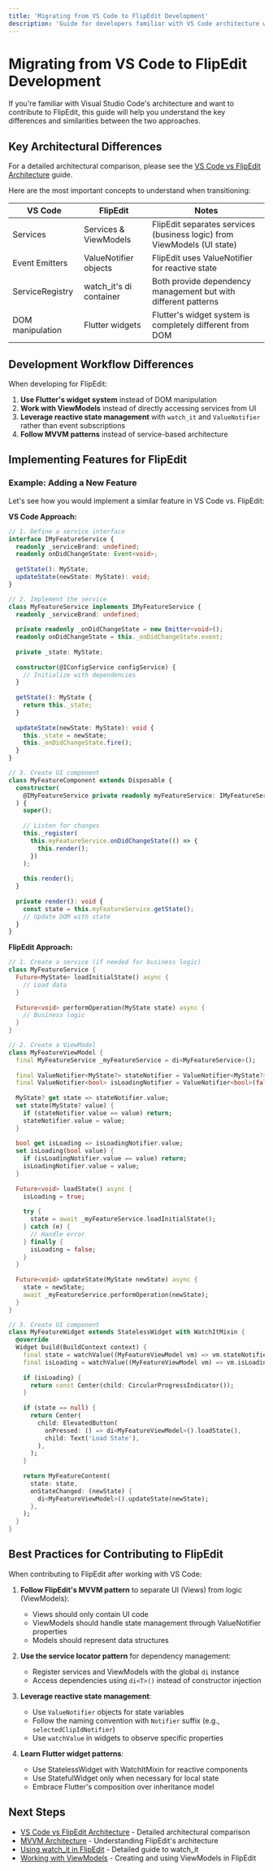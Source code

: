 ```yaml
---
title: 'Migrating from VS Code to FlipEdit Development'
description: 'Guide for developers familiar with VS Code architecture who want to work on FlipEdit'
---
```


# Migrating from VS Code to FlipEdit Development

If you're familiar with Visual Studio Code's architecture and want to contribute to FlipEdit, this guide will help you understand the key differences and similarities between the two approaches.

## Key Architectural Differences

For a detailed architectural comparison, please see the [VS Code vs FlipEdit Architecture](./vscode-comparison.mdx) guide.

Here are the most important concepts to understand when transitioning:

| VS Code | FlipEdit | Notes |
|---------|----------|-------|
| Services | Services & ViewModels | FlipEdit separates services (business logic) from ViewModels (UI state) |
| Event Emitters | ValueNotifier objects | FlipEdit uses ValueNotifier for reactive state |
| ServiceRegistry | watch_it's di container | Both provide dependency management but with different patterns |
| DOM manipulation | Flutter widgets | Flutter's widget system is completely different from DOM |

## Development Workflow Differences

When developing for FlipEdit:

1. **Use Flutter's widget system** instead of DOM manipulation
2. **Work with ViewModels** instead of directly accessing services from UI
3. **Leverage reactive state management** with `watch_it` and `ValueNotifier` rather than event subscriptions
4. **Follow MVVM patterns** instead of service-based architecture

## Implementing Features for FlipEdit

### Example: Adding a New Feature

Let's see how you would implement a similar feature in VS Code vs. FlipEdit:

**VS Code Approach:**
```typescript
// 1. Define a service interface
interface IMyFeatureService {
  readonly _serviceBrand: undefined;
  readonly onDidChangeState: Event<void>;
  
  getState(): MyState;
  updateState(newState: MyState): void;
}

// 2. Implement the service
class MyFeatureService implements IMyFeatureService {
  readonly _serviceBrand: undefined;
  
  private readonly _onDidChangeState = new Emitter<void>();
  readonly onDidChangeState = this._onDidChangeState.event;
  
  private _state: MyState;
  
  constructor(@IConfigService configService) {
    // Initialize with dependencies
  }
  
  getState(): MyState {
    return this._state;
  }
  
  updateState(newState: MyState): void {
    this._state = newState;
    this._onDidChangeState.fire();
  }
}

// 3. Create UI component
class MyFeatureComponent extends Disposable {
  constructor(
    @IMyFeatureService private readonly myFeatureService: IMyFeatureService
  ) {
    super();
    
    // Listen for changes
    this._register(
      this.myFeatureService.onDidChangeState(() => {
        this.render();
      })
    );
    
    this.render();
  }
  
  private render(): void {
    const state = this.myFeatureService.getState();
    // Update DOM with state
  }
}
```

**FlipEdit Approach:**
```dart
// 1. Create a service (if needed for business logic)
class MyFeatureService {
  Future<MyState> loadInitialState() async {
    // Load data
  }
  
  Future<void> performOperation(MyState state) async {
    // Business logic
  }
}

// 2. Create a ViewModel
class MyFeatureViewModel {
  final MyFeatureService _myFeatureService = di<MyFeatureService>();
  
  final ValueNotifier<MyState?> stateNotifier = ValueNotifier<MyState?>(null);
  final ValueNotifier<bool> isLoadingNotifier = ValueNotifier<bool>(false);
  
  MyState? get state => stateNotifier.value;
  set state(MyState? value) {
    if (stateNotifier.value == value) return;
    stateNotifier.value = value;
  }
  
  bool get isLoading => isLoadingNotifier.value;
  set isLoading(bool value) {
    if (isLoadingNotifier.value == value) return;
    isLoadingNotifier.value = value;
  }
  
  Future<void> loadState() async {
    isLoading = true;
    
    try {
      state = await _myFeatureService.loadInitialState();
    } catch (e) {
      // Handle error
    } finally {
      isLoading = false;
    }
  }
  
  Future<void> updateState(MyState newState) async {
    state = newState;
    await _myFeatureService.performOperation(newState);
  }
}

// 3. Create UI component
class MyFeatureWidget extends StatelessWidget with WatchItMixin {
  @override
  Widget build(BuildContext context) {
    final state = watchValue((MyFeatureViewModel vm) => vm.stateNotifier);
    final isLoading = watchValue((MyFeatureViewModel vm) => vm.isLoadingNotifier);
    
    if (isLoading) {
      return const Center(child: CircularProgressIndicator());
    }
    
    if (state == null) {
      return Center(
        child: ElevatedButton(
          onPressed: () => di<MyFeatureViewModel>().loadState(),
          child: Text('Load State'),
        ),
      );
    }
    
    return MyFeatureContent(
      state: state,
      onStateChanged: (newState) {
        di<MyFeatureViewModel>().updateState(newState);
      },
    );
  }
}
```

## Best Practices for Contributing to FlipEdit

When contributing to FlipEdit after working with VS Code:

1. **Follow FlipEdit's MVVM pattern** to separate UI (Views) from logic (ViewModels):
   - Views should only contain UI code
   - ViewModels should handle state management through ValueNotifier properties
   - Models should represent data structures

2. **Use the service locator pattern** for dependency management:
   - Register services and ViewModels with the global `di` instance
   - Access dependencies using `di<T>()` instead of constructor injection

3. **Leverage reactive state management**:
   - Use `ValueNotifier` objects for state variables
   - Follow the naming convention with `Notifier` suffix (e.g., `selectedClipIdNotifier`)
   - Use `watchValue` in widgets to observe specific properties

4. **Learn Flutter widget patterns**:
   - Use StatelessWidget with WatchItMixin for reactive components
   - Use StatefulWidget only when necessary for local state
   - Embrace Flutter's composition over inheritance model

## Next Steps

- [VS Code vs FlipEdit Architecture](./vscode-comparison.mdx) - Detailed architectural comparison
- [MVVM Architecture](../architecture/mvvm.mdx) - Understanding FlipEdit's architecture
- [Using watch_it in FlipEdit](./get-it-and-watch-it.mdx) - Detailed guide to watch_it
- [Working with ViewModels](./viewmodels.mdx) - Creating and using ViewModels in FlipEdit
